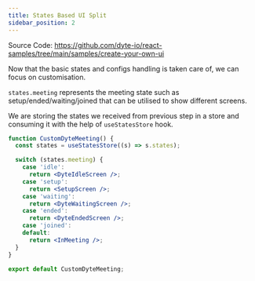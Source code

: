 ```yaml
---
title: States Based UI Split
sidebar_position: 2
---
```


Source Code: https://github.com/dyte-io/react-samples/tree/main/samples/create-your-own-ui

Now that the basic states and configs handling is taken care of, we can focus on customisation.

`states.meeting` represents the meeting state such as setup/ended/waiting/joined that can be utilised to show different screens.

We are storing the states we received from previous step in a store and consuming it with the help of
`useStatesStore` hook.

```jsx
function CustomDyteMeeting() {
  const states = useStatesStore((s) => s.states);

  switch (states.meeting) {
    case 'idle':
      return <DyteIdleScreen />;
    case 'setup':
      return <SetupScreen />;
    case 'waiting':
      return <DyteWaitingScreen />;
    case 'ended':
      return <DyteEndedScreen />;
    case 'joined':
    default:
      return <InMeeting />;
  }
}

export default CustomDyteMeeting;
```
